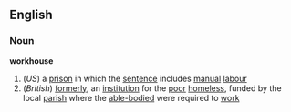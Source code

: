 ==English==
===Noun===
'''workhouse'''
#(''US'') a [[prison]] in which the [[sentence]] includes [[manual]] [[labour]]
#(''British'') [[formerly]], an [[institution]] for the [[poor]] [[homeless]], funded by the local [[parish]] where the [[able-bodied]] were required to [[work]]
{{wikipediapar|Poor Law}}